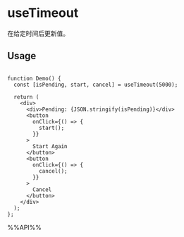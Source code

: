 # useTimeout

在给定时间后更新值。

## Usage

```tsx live

function Demo() {
  const [isPending, start, cancel] = useTimeout(5000);

  return (
    <div>
      <div>Pending: {JSON.stringify(isPending)}</div>
      <button
        onClick={() => {
          start();
        }}
      >
        Start Again
      </button>
      <button
        onClick={() => {
          cancel();
        }}
      >
        Cancel
      </button>
    </div>
  );
};

```

%%API%%